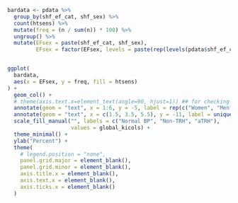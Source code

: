 
```r

bardata <- pdata %>%
  group_by(shf_ef_cat, shf_sex) %>%
  count(htsens) %>%
  mutate(freq = (n / sum(n)) * 100) %>%
  ungroup() %>%
  mutate(EFsex = paste(shf_ef_cat, shf_sex),
         EFsex = factor(EFsex, levels = paste(rep(levels(pdata$shf_ef_cat), each = 2), c("Female", "Male"))))


ggplot(
  bardata,
  aes(x = EFsex, y = freq, fill = htsens)
) +
  geom_col() +
  # theme(axis.text.x=element_text(angle=90, hjust=1)) ## for checking
  annotate(geom = "text", x = 1:6, y = -5, label = rep(c("Women", "Men"), 3), size = 4) +
  annotate(geom = "text", x = c(1.5, 3.5, 5.5), y = -11, label = unique(bardata$shf_ef_cat), size = 4) +
  scale_fill_manual("", labels = c("Normal BP", "Non-TRH", "aTRH"), 
                    values = global_kicols) +
  theme_minimal() +
  ylab("Percent") +
  theme(
    # legend.position = "none",
    panel.grid.major = element_blank(),
    panel.grid.minor = element_blank(),
    axis.title.x = element_blank(),
    axis.text.x = element_blank(),
    axis.ticks.x = element_blank()
  )
```